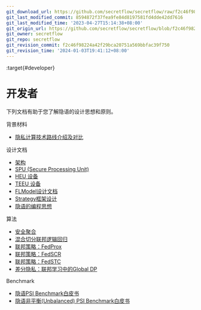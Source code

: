 ```yaml
---
git_download_url: https://github.com/secretflow/secretflow/raw/f2c46f98224a42f29bca20751a569bbfac39f750/docs/developer/index.rst
git_last_modified_commit: 8594872f37fea9fe84d8197581fd4dde42dd7616
git_last_modified_time: '2023-04-27T15:14:38+08:00'
git_origin_url: https://github.com/secretflow/secretflow/blob/f2c46f98224a42f29bca20751a569bbfac39f750/docs/developer/index.rst
git_owner: secretflow
git_repo: secretflow
git_revision_commit: f2c46f98224a42f29bca20751a569bbfac39f750
git_revision_time: '2024-01-03T19:41:12+08:00'
---
```


:target{#developer}

# <Target id="id1" />开发者

下列文档有助于您了解隐语的设计思想和原则。

<TableOfContents>


  <p className="caption">
    背景材料
  </p>

  - [隐私计算技术路线介绍及对比](https://www.yuque.com/secret-flow/admin/exgixt72drdvdsy3)
</TableOfContents>

<TableOfContents>


  <p className="caption">
    设计文档
  </p>

  - [架构](design/architecture.mdx)
  - [SPU (Secure Processing Unit)](design/spu.mdx)
  - [HEU 设备](design/heu.mdx)
  - [TEEU 设备](design/teeu.mdx)
  - [FLModel设计文档](design/flmodel.mdx)
  - [Strategy框架设计](design/strategy.mdx)
  - [隐语的编程思想](design/programming_in_secretflow.mdx)
</TableOfContents>

<TableOfContents>


  <p className="caption">
    算法
  </p>

  - [安全聚合](algorithm/secure_aggregation.mdx)
  - [混合切分联邦逻辑回归](algorithm/mix_lr.mdx)
  - [联邦策略：FedProx](algorithm/federated_learning/fed_prox.mdx)
  - [联邦策略：FedSCR](algorithm/federated_learning/fed_scr.mdx)
  - [联邦策略：FedSTC](algorithm/federated_learning/fed_stc.mdx)
  - [差分隐私：联邦学习中的Global DP](algorithm/differential_privacy/GlobalDP.mdx)
</TableOfContents>

<TableOfContents>


  <p className="caption">
    Benchmark
  </p>

  - [隐语PSI Benchmark白皮书](benchmark/psi_benchmark.mdx)
  - [隐语非平衡(Unbalanced) PSI Benchmark白皮书](benchmark/ubpsi_benchmark.mdx)
</TableOfContents>
